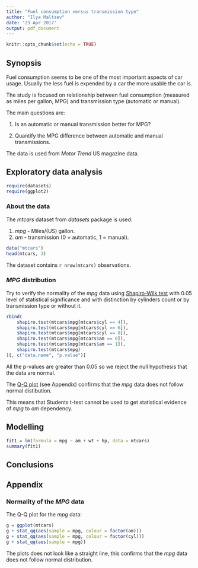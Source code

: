 ```yaml
---
title: "Fuel consumption versus transmission type"
author: "Ilya Maltsev"
date: '23 Apr 2017'
output: pdf_document
---
```


```r
knitr::opts_chunk$set(echo = TRUE)
```

## Synopsis

Fuel consumption seems to be one of the most important aspects of car usage. 
Usually the less fuel is expended by a car the more usable the car is.

The study is focused on relationship between fuel consumption (measured as 
miles per gallon, MPG) and transmission type (automatic or manual).

The main questions are:

1. Is an automatic or manual transmission better for MPG?

2. Quantify the MPG difference between automatic and manual transmissions.

The data is used from _Motor Trend_ US magazine data.

## Exploratory data analysis

```r
require(datasets)
require(ggplot2)
```

### About the data

The *mtcars* dataset from *datasets* package is used:

1. *mpg* - Miles/(US) gallon.
2. *am* - transmission (0 = automatic, 1 = manual).

```r
data("mtcars")
head(mtcars, 3)
```

The dataset contains `r nrow(mtcars)` observations.

### *MPG* distribution

Try to verify the normality of the *mpg* data using [Shapiro-Wilk test](https://en.wikipedia.org/wiki/Shapiro%E2%80%93Wilk_test) with 0.05 level 
of statistical significance and with distinction by cylinders count or 
by transmission type or without it.

```r
rbind(
    shapiro.test(mtcars$mpg[mtcars$cyl == 4]),
    shapiro.test(mtcars$mpg[mtcars$cyl == 6]),
    shapiro.test(mtcars$mpg[mtcars$cyl == 8]),
    shapiro.test(mtcars$mpg[mtcars$am == 0]),
    shapiro.test(mtcars$mpg[mtcars$am == 1]),
    shapiro.test(mtcars$mpg)
)[, c("data.name", "p.value")]
```

All the p-values are greater than 0.05 so we reject the null hypothesis that 
the data are normal.

The [Q-Q plot](https://en.wikipedia.org/wiki/Q%E2%80%93Q_plot]) (see Appendix) 
confirms that the *mpg* data does not follow normal distibution. 

This means that Students t-test cannot be used to get statistical evidence
of *mpg* to *am* dependency.

## Modelling

```r
fit1 = lm(formula = mpg ~ am + wt + hp, data = mtcars)
summary(fit1)
```

## Conclusions

## Appendix

### Normality of the *MPG* data

The Q-Q plot for the *mpg* data:

```r
g = ggplot(mtcars)
g + stat_qq(aes(sample = mpg, colour = factor(am)))
g + stat_qq(aes(sample = mpg, colour = factor(cyl)))
g + stat_qq(aes(sample = mpg))
```

The plots does not look like a straight line, this confirms that the *mpg* data
does not follow normal distribution.
